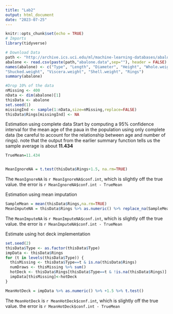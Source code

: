 ```yaml
---
title: "Lab2"
output: html_document
date: "2023-07-25"
---
```


```r
knitr::opts_chunk$set(echo = TRUE)
# Imports
library(tidyverse)
```

```r
# Download Data
path <- "http://archive.ics.uci.edu/ml/machine-learning-databases/abalone/"
abalone <- read.csv(paste(path,"abalone.data",sep=""), header = FALSE)
names(abalone) <- c("Type", "Length", "Diameter", "Height", "Whole.weight",
"Shucked.weight", "Viscera.weight", "Shell.weight", "Rings")
summary(abalone)
```

```r
#Drop 10% of the data
nMissing <- 400
nData <- dim(abalone)[1]
thisData <- abalone
set.seed(1)
missingInd <- sample(1:nData,size=nMissing,replace=FALSE)
thisData$Rings[missingInd] <- NA
```

Estimation using complete data
Start by computing a 95% confidence interval for the mean age of the paua in the population using only
complete data (be careful to account for the relationship between age and number of rings). note that the output from the earlier summary function tells us the sample average is about **11.434**

```r
TrueMean=11.434


MeanIgnoreNA = t.test(thisData$Rings+1.5, na.rm=TRUE)
```

The `MeanIgnoreNA` is `r MeanIgnoreNA$conf.int`, which is slightly off the true value.
the error is `r MeanIgnoreNA$conf.int - TrueMean`


Estimation using mean imputation

```r
SampleMean = mean(thisData$Rings,na.rm=TRUE)
MeanImputeNA = thisData$Rings %>% as.numeric() %>% replace_na(SampleMean) %>% +1.5 %>% t.test()

```

The `MeanImputeNA` is `r MeanImputeNA$conf.int`, which is slightly off the true value.
the error is `r MeanImputeNA$conf.int - TrueMean`

Estimate using hot deck implementation

```r
set.seed(2)
thisData$Type <- as.factor(thisData$Type)
impData <- thisData$Rings
for (t in levels(thisData$Type)) {
  thisMissing <- thisData$Type==t & is.na(thisData$Rings)
  numDraws <- thisMissing %>% sum()
  hotDeck <- thisData$Rings[thisData$Type==t & !is.na(thisData$Rings)] %>% sample(numDraws, replace = TRUE) #With replacement
  impData[thisMissing]<-hotDeck
}

MeanHotDeck = impData %>% as.numeric() %>% +1.5 %>% t.test() 


```

The `MeanHotDeck` is `r MeanHotDeck$conf.int`, which is slightly off the true value.
the error is `r MeanHotDeck$conf.int - TrueMean`




























